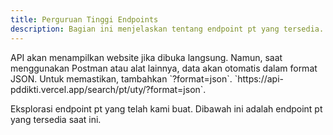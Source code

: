 ```yaml
---
title: Perguruan Tinggi Endpoints
description: Bagian ini menjelaskan tentang endpoint pt yang tersedia.
---
```


<Note type="danger" title="Perhatian">
 API akan menampilkan website jika dibuka langsung. Namun, saat menggunakan Postman atau alat lainnya, data akan otomatis dalam format JSON. Untuk memastikan, tambahkan `?format=json`.
</Note>

<Note type="success" title="Contoh">
 `https://api-pddikti.vercel.app/search/pt/uty/?format=json`.
</Note>

Eksplorasi endpoint pt yang telah kami buat. Dibawah ini adalah endpoint pt yang tersedia saat ini.

<Outlet path="/getting-started/pt" />